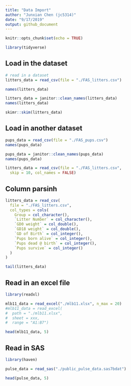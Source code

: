 ```yaml
---
title: "Data Import"
author: "Junxian Chen (jc5314)"
date: "9/17/2019"
output: github_document
---
```


```r
knitr::opts_chunk$set(echo = TRUE)

library(tidyverse)
```

## Load in the dataset

```r
# read in a dataset
litters_data = read_csv(file = "./FAS_litters.csv")

names(litters_data)

litters_data = janitor::clean_names(litters_data)
names(litters_data)

skimr::skim(litters_data)
```

## Load in another dataset

```r
pups_data = read_csv(file = "./FAS_pups.csv")
names(pups_data)

pups_data = janitor::clean_names(pups_data)
names(pups_data)
```

```r
litters_data = read_csv(file = "./FAS_litters.csv",
  skip = 10, col_names = FALSE)
```

## Column parsinh

```r
litters_data = read_csv(
  file = "./FAS_litters.csv",
  col_types = cols(
    Group = col_character(),
    `Litter Number` = col_character(),
    `GD0 weight` = col_double(),
    `GD18 weight` = col_double(),
    `GD of Birth` = col_integer(),
    `Pups born alive` = col_integer(),
    `Pups dead @ birth` = col_integer(),
    `Pups survive` = col_integer()
  )
)

tail(litters_data)
```

## Read in an excel file

```r
library(readxl)

mlb11_data = read_excel("./mlb11.xlsx", n_max = 20)
#mlb11_data = read_excel(
#  path = "./mlb11.xlsx",
#  sheet = xxx,
#  range = "A1:B7")

head(mlb11_data, 5)
```

## Read in SAS 

```r
library(haven)

pulse_data = read_sas("./public_pulse_data.sas7bdat")

head(pulse_data, 5)
```

